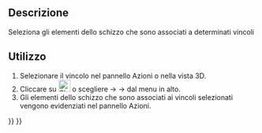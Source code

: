 <languages/>

{{Docnav/it
|[[Sketcher_SelectConstraints/it|Seleziona i vincoli associati]]
|[[Sketcher_SelectRedundantConstraints/it|Seleziona i vincoli sovrabbondanti]]
|[[Sketcher_Workbench/it|Sketcher]]
|IconL=Sketcher_SelectConstraints.svg‎
|IconR=Sketcher_SelectRedundantConstraints.svg‎
|IconC=Workbench_Sketcher.svg
}}

<div class="mw-translate-fuzzy">
{{GuiCommand/it|Name=Sketcher SelectElementsAssociatedWithConstraints|Name/it=Seleziona gli elementi associati ai vincoli|Workbenches=[[Sketcher Workbench/it|Sketcher]]|MenuLocation=Sketch → Strumenti → Seleziona gli elementi associati ai vincoli|Shortcut=Maiusc+Ctrl+E|SeeAlso=|Version=0.15}}
</div>

<span id="Description"></span>
==Descrizione==

<div class="mw-translate-fuzzy">
Seleziona gli elementi dello schizzo che sono associati a determinati vincoli
</div>

<span id="Usage"></span>
==Utilizzo==

<div class="mw-translate-fuzzy">
#Selezionare il vincolo nel pannello Azioni o nella vista 3D.
#Cliccare su [[Image:Sketcher_SelectElementsAssociatedWithConstraints.png|24px]] o scegliere {{KEY| Sketch}}  →  {{KEY| Strumenti}}  → {{KEY|[[Image:Sketcher_SelectElementsAssociatedWithConstraints.png|24px]] Seleziona gli elementi associati ai vincoli}}  dal menu in alto.
#Gli elementi dello schizzo che sono associati ai vincoli selezionati vengono evidenziati nel pannello Azioni.
</div>


{{Docnav/it
|[[Sketcher_SelectConstraints/it|Seleziona i vincoli associati]]
|[[Sketcher_SelectRedundantConstraints/it|Seleziona i vincoli sovrabbondanti]]
|[[Sketcher_Workbench/it|Sketcher]]
|IconL=Sketcher_SelectConstraints.svg‎
|IconR=Sketcher_SelectRedundantConstraints.svg‎
|IconC=Workbench_Sketcher.svg
}}

{{Sketcher_Tools_navi{{#translation:}}}}
{{Userdocnavi{{#translation:}}}}